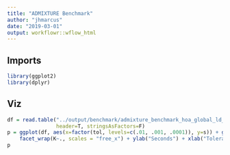 ```yaml
---
title: "ADMIXTURE Benchmark"
author: "jhmarcus"
date: "2019-03-01"
output: workflowr::wflow_html
---
```


## Imports

```r
library(ggplot2)
library(dplyr)
```

## Viz

```r
df = read.table("../output/benchmark/admixture_benchmark_hoa_global_ld_HumanOriginsPublic2068_maf_geno_auto_ldprune.csv", sep=",", 
                header=T, stringsAsFactors=F)
p = ggplot(df, aes(x=factor(tol, levels=c(.01, .001, .0001)), y=s)) + geom_point() + 
    facet_wrap(K~., scales = "free_x") + ylab("Seconds") + xlab("Tolerance")
p
```

